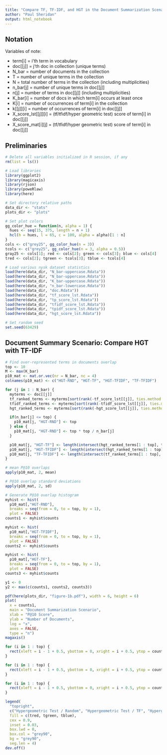 ```yaml
---
title: "Compare TF, TF-IDF, and HGT in the Document Summarization Scenario"
author: "Paul Sheridan"
output: html_notebook
---
```


## Notation

Variables of note:

  * term[i] = i'th term in vocabulary
  * doc[[j]] = j'th doc in collection (unique terms)
  * N_bar = number of documents in the collection
  * T = number of unique terms in the collection
  * N = total number of terms in the collection (including multiplicities)
  * n_bar[j] = number of unique terms in doc[[j]]
  * n[j] = number of terms in doc[[j]] (including multiplicities)
  * K_bar[i] = number of docs in which term[i] occurs at least once
  * K[i] = number of occurrences of term[i] in the collection
  * k[[j]][i] = number of occurrences of term[i] in doc[[j]]
  * X_score_lst[[j]][i] = (tf/tfidf/hyper geometric test) score of term[i] in doc[[j]]
  * X_score_mat[i][j] = (tf/tfidf/hyper geometric test) score of term[i] in doc[[j]]


## Preliminaries
 
```r
# Delete all variables initialized in R session, if any
rm(list = ls())

# Load libraries
library(ggplot2)
library(magicaxis)
library(rjson)
library(poweRlaw)
library(here)

# Set directory relative paths
data_dir <- "stats"
plots_dir <- "plots"

# Set plot colors 
gg_color_hue = function(n, alpha = 1) {
  hues <- seq(15, 375, length = n + 1)
  hcl(h = hues, l = 65, c = 100, alpha = alpha)[1 : n]
}
cols <- c("grey25", gg_color_hue(n = 3))
tcols <- c("grey25", gg_color_hue(n = 3, alpha = 0.5))
gray25 <- cols[1]; red <- cols[2]; green <- cols[3]; blue <- cols[4]
tred <- cols[2]; tgreen <- tcols[3]; tblue <- tcols[4]

# Load various nysk dataset statistics
load(here(data_dir, "N_bar-uppercase.Rdata"))
load(here(data_dir, "N_bar-uppercase.Rdata"))
load(here(data_dir, "K_bar-uppercase.Rdata"))
load(here(data_dir, "n_bar-lowercase.Rdata"))
load(here(data_dir, "doc.Rdata"))
load(here(data_dir, "tf_score_lst.Rdata"))
load(here(data_dir, "tp_score_lst.Rdata"))
load(here(data_dir, "tfidf_score_lst.Rdata"))
load(here(data_dir, "tpidf_score_lst.Rdata"))
load(here(data_dir, "hgt_score_lst.Rdata"))
```


```r
# Set random seed
set.seed(63429)
```



## Document Summary Scenario: Compare HGT with TF-IDF

```r
# Find over-represented terms in documents overlap
top <- 10
M <- max(K_bar)
p10_mat <- mat.or.vec(nr = N_bar, nc = 4)
colnames(p10_mat) <- c("HGT-RND", "HGT-TF", "HGT-TFIDF", "TF-TFIDF")

for (j in 1 : N_bar) {
  myterms <- doc[[j]]
  tf_ranked_terms <- myterms[sort(rank(-tf_score_lst[[j]], ties.method = "random"), index.return = TRUE)$ix]
  tfidf_ranked_terms <- myterms[sort(rank(-tfidf_score_lst[[j]], ties.method = "random"), index.return = TRUE)$ix]
  hgt_ranked_terms <- myterms[sort(rank(-hgt_score_lst[[j]], ties.method = "random"), index.return = TRUE)$ix]

  if(n_bar[j] <= top) {
    p10_mat[j, "HGT-RND"] <- top
  } else {
    p10_mat[j, "HGT-RND"] <- top * top / n_bar[j]
  }

  p10_mat[j, "HGT-TF"] <- length(intersect(hgt_ranked_terms[1 : top], tf_ranked_terms[1 : top]))
  p10_mat[j, "HGT-TFIDF"] <- length(intersect(hgt_ranked_terms[1 : top], tfidf_ranked_terms[1 : top]))
  p10_mat[j, "TF-TFIDF"] <- length(intersect(tf_ranked_terms[1 : top], tfidf_ranked_terms[1 : top]))
}
```


```r
# mean P@10 overlaps
apply(p10_mat, 2, mean)
```


```r
# P@10 overlap standard deviations
apply(p10_mat, 2, sd)
```


```r
# Generate P@10 overlap histogram
myhist <- hist(
  p10_mat[,"HGT-RND"],
  breaks = seq(from = 0, to = top, by = 1),
  plot = FALSE)
counts1 <- myhist$counts

myhist <- hist(
  p10_mat[,"HGT-TFIDF"],
  breaks = seq(from = 0, to = top, by = 1),
  plot = FALSE)
counts2 <- myhist$counts

myhist <- hist(
  p10_mat[,"HGT-TF"],
  breaks = seq(from = 0, to = top, by = 1),
  plot = FALSE)
counts3 <- myhist$counts

y1 <- 0
y2 <- max(c(counts1, counts2, counts3))

pdf(here(plots_dir, "figure-1b.pdf"), width = 6, height = 6)
plot(
  x = counts1,
  main = "Document Summarization Scenario",
  xlab = "P@10 Score",
  ylab = "Number of Documents",
  log = "x",
  axes = FALSE,
  type = "n")
magaxis()

for (i in 1 : top) {
  rect(xleft = i - 1 + 0.5, ybottom = 0, xright = i + 0.5, ytop = counts1[i], col = tred)
}

for (i in 1 : top) {
  rect(xleft = i - 1 + 0.5, ybottom = 0, xright = i + 0.5, ytop = counts2[i], col = tblue)
}

for (i in 1 : top) {
  rect(xleft = i - 1 + 0.5, ybottom = 0, xright = i + 0.5, ytop = counts3[i], col = tgreen)
}

legend( 
  "topright", 
  c("Hypergeometric Test / Random", "Hypergeometric Test / TF", "Hypergeometric Test / TF-IDF"), 
  fill = c(tred, tgreen, tblue),
  cex = 0.9,
  inset = 0.03,
  box.lwd = 0,
  box.col = "grey90",
  bg = "grey90", 
  seg.len = 4)
dev.off()
```










